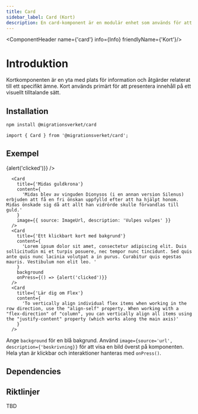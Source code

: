 ```yaml
---
title: Card
sidebar_label: Card (Kort)
description: En card-komponent är en modulär enhet som används för att presentera innehåll på ett strukturerat och visuellt tilltalande sätt.
---
```



<ComponentHeader name={'card'} info={Info} friendlyName={'Kort'}/>

# Introduktion

Kortkomponenten är en yta med plats för information och åtgärder relaterat till ett specifikt ämne. Kort används primärt för att presentera innehåll på ett visuellt tilltalande sätt. 

## Installation

```bash npm2yarn
npm install @migrationsverket/card
```

```tsx
import { Card } from '@migrationsverket/card';
```

## Exempel

<Grid>
  <GridItem col={4}>
    <Card
      title={'Midas guldkrona'}
      content={
        'Midas blev av vinguden Dionysos (i en annan version Silenus) erbjuden att få en fri önskan uppfylld efter att ha hjälpt honom. Midas önskade sig då att allt han vidrörde skulle förvandlas till guld.'
      }
      image={{ source: ImageUrl, description: 'Vulpes vulpes' }}
    />
  </GridItem>
  <GridItem col={4}>
    <Card
      title={'Ett klickbart kort med bakgrund'}
      content={
        'Lorem ipsum dolor sit amet, consectetur adipiscing elit. Duis sollicitudin mi et turpis posuere, nec tempor nunc tincidunt. Sed quis ante quis nunc lacinia volutpat a in purus. Curabitur quis egestas mauris. Vestibulum non elit leo. '
      }
      background={true}
      onPress={() => {alert('clicked')}}
    />
  </GridItem>
  <GridItem col={4}>
    <Card
      title={'Lär dig om Flex'}
      content={
        'To vertically align individual flex items when working in the row direction, use the "align-self" property. When working with a "flex-direction" of "column", you can vertically align all items using the "justify-content" property (which works along the main axis)'
      }
    />
  </GridItem>
</Grid>

```tsx
  <Card
    title={'Midas guldkrona'}
    content={
      'Midas blev av vinguden Dionysos (i en annan version Silenus) erbjuden att få en fri önskan uppfylld efter att ha hjälpt honom. Midas önskade sig då att allt han vidrörde skulle förvandlas till guld.'
    }
    image={{ source: ImageUrl, description: 'Vulpes vulpes' }}
  />
  <Card
    title={'Ett klickbart kort med bakgrund'}
    content={
      'Lorem ipsum dolor sit amet, consectetur adipiscing elit. Duis sollicitudin mi et turpis posuere, nec tempor nunc tincidunt. Sed quis ante quis nunc lacinia volutpat a in purus. Curabitur quis egestas mauris. Vestibulum non elit leo. '
    }
    background
    onPress={() => {alert('clicked')}}
  />
  <Card
    title={'Lär dig om Flex'}
    content={
      'To vertically align individual flex items when working in the row direction, use the "align-self" property. When working with a "flex-direction" of "column", you can vertically align all items using the "justify-content" property (which works along the main axis)'
    }
  />

```
Ange `background` för en blå bakgrund. Använd `image={source='url', description={'beskrivning}}` för att visa en bild överst på komponenten.
Hela ytan är klickbar och interaktioner hanteras med `onPress()`.

## Dependencies

<ComponentFooter info={Info}/>

## Riktlinjer
TBD

